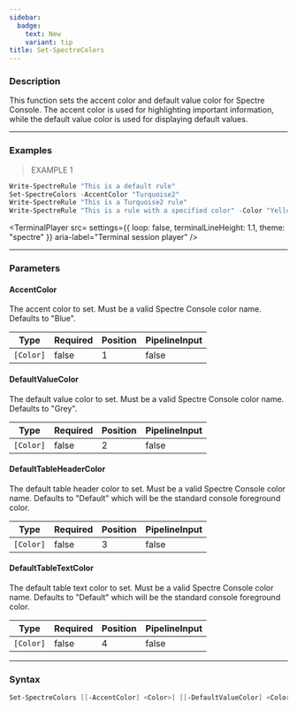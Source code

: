 ```yaml
---
sidebar:
  badge:
    text: New
    variant: tip
title: Set-SpectreColors
---
```





### Description

This function sets the accent color and default value color for Spectre Console. The accent color is used for highlighting important information, while the default value color is used for displaying default values.

---

### Examples
> EXAMPLE 1

```powershell
Write-SpectreRule "This is a default rule"
Set-SpectreColors -AccentColor "Turquoise2"
Write-SpectreRule "This is a Turquoise2 rule"
Write-SpectreRule "This is a rule with a specified color" -Color "Yellow"
```
<TerminalPlayer
    src=
    settings={{
        loop: false,
        terminalLineHeight: 1.1,
        theme: "spectre"
    }}
    aria-label="Terminal session player"
/>

---

### Parameters
#### **AccentColor**
The accent color to set. Must be a valid Spectre Console color name. Defaults to "Blue".

|Type     |Required|Position|PipelineInput|
|---------|--------|--------|-------------|
|`[Color]`|false   |1       |false        |

#### **DefaultValueColor**
The default value color to set. Must be a valid Spectre Console color name. Defaults to "Grey".

|Type     |Required|Position|PipelineInput|
|---------|--------|--------|-------------|
|`[Color]`|false   |2       |false        |

#### **DefaultTableHeaderColor**
The default table header color to set. Must be a valid Spectre Console color name. Defaults to "Default" which will be the standard console foreground color.

|Type     |Required|Position|PipelineInput|
|---------|--------|--------|-------------|
|`[Color]`|false   |3       |false        |

#### **DefaultTableTextColor**
The default table text color to set. Must be a valid Spectre Console color name. Defaults to "Default" which will be the standard console foreground color.

|Type     |Required|Position|PipelineInput|
|---------|--------|--------|-------------|
|`[Color]`|false   |4       |false        |

---

### Syntax
```powershell
Set-SpectreColors [[-AccentColor] <Color>] [[-DefaultValueColor] <Color>] [[-DefaultTableHeaderColor] <Color>] [[-DefaultTableTextColor] <Color>] [<CommonParameters>]
```
